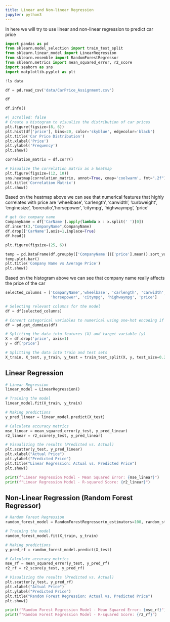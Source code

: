 ```yaml
---
title: Linear and Non-linear Regression
jupyter: python3
---
```


In here we will try to use linear and non-linear regression to predict car price


```python
import pandas as pd
from sklearn.model_selection import train_test_split
from sklearn.linear_model import LinearRegression
from sklearn.ensemble import RandomForestRegressor
from sklearn.metrics import mean_squared_error, r2_score
import seaborn as sns
import matplotlib.pyplot as plt
```

```python
!ls data
```

```python
df = pd.read_csv('data/CarPrice_Assignment.csv')
```

```python
df
```

```python
df.info()
```

```python
#| scrolled: false
# Create a histogram to visualize the distribution of car prices
plt.figure(figsize=(8, 6))
plt.hist(df['price'], bins=20, color='skyblue', edgecolor='black')
plt.title('Car Price Distribution')
plt.xlabel('Price')
plt.ylabel('Frequency')
plt.show()
```

```python
correlation_matrix = df.corr()

# Visualize the correlation matrix as a heatmap
plt.figure(figsize=(12, 10))
sns.heatmap(correlation_matrix, annot=True, cmap='coolwarm', fmt=".2f")
plt.title('Correlation Matrix')
plt.show()
```

Based on the heatmap above we can see that numerical features that highly correlates with price are 'wheelbase', 'carlength', 'carwidth', 'curbweight', 'enginesize', 'boreratio','horsepower', 'citympg', 'highwaympg', 'price'

```python
# get the company name
CompanyName = df['CarName'].apply(lambda x : x.split(' ')[0])
df.insert(3,"CompanyName",CompanyName)
df.drop(['CarName'],axis=1,inplace=True)
df.head()
```

```python
plt.figure(figsize=(25, 6))

temp = pd.DataFrame(df.groupby(['CompanyName'])['price'].mean().sort_values(ascending = False))
temp.plot.bar()
plt.title('Company Name vs Average Price')
plt.show()
```

Based on the histogram above we can see that company name really affects the price of the car

```python
selected_columns = ['CompanyName','wheelbase', 'carlength', 'carwidth', 'curbweight', 'enginesize', 'boreratio',
                    'horsepower', 'citympg', 'highwaympg', 'price']
```

```python
# Selecting relevant columns for the model
df = df[selected_columns]

# Convert categorical variables to numerical using one-hot encoding if needed
df = pd.get_dummies(df)

# Splitting the data into features (X) and target variable (y)
X = df.drop('price', axis=1)
y = df['price']

# Splitting the data into train and test sets
X_train, X_test, y_train, y_test = train_test_split(X, y, test_size=0.2, random_state=42)
```

## Linear Regression

```python
# Linear Regression
linear_model = LinearRegression()

# Training the model
linear_model.fit(X_train, y_train)

# Making predictions
y_pred_linear = linear_model.predict(X_test)

# Calculate accuracy metrics
mse_linear = mean_squared_error(y_test, y_pred_linear)
r2_linear = r2_score(y_test, y_pred_linear)

# Visualizing the results (Predicted vs. Actual)
plt.scatter(y_test, y_pred_linear)
plt.xlabel("Actual Price")
plt.ylabel("Predicted Price")
plt.title("Linear Regression: Actual vs. Predicted Price")
plt.show()

print(f"Linear Regression Model - Mean Squared Error: {mse_linear}")
print(f"Linear Regression Model - R-squared Score: {r2_linear}")
```

## Non-Linear Regression (Random Forest Regressor)

```python
# Random Forest Regression
random_forest_model = RandomForestRegressor(n_estimators=100, random_state=42)

# Training the model
random_forest_model.fit(X_train, y_train)

# Making predictions
y_pred_rf = random_forest_model.predict(X_test)

# Calculate accuracy metrics
mse_rf = mean_squared_error(y_test, y_pred_rf)
r2_rf = r2_score(y_test, y_pred_rf)

# Visualizing the results (Predicted vs. Actual)
plt.scatter(y_test, y_pred_rf)
plt.xlabel("Actual Price")
plt.ylabel("Predicted Price")
plt.title("Random Forest Regression: Actual vs. Predicted Price")
plt.show()

print(f"Random Forest Regression Model - Mean Squared Error: {mse_rf}")
print(f"Random Forest Regression Model - R-squared Score: {r2_rf}")
```


